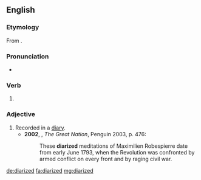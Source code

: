 ==English==
===Etymology===
From {{suffix|diarize|ed|lang=en}}.

===Pronunciation===
*{{a|UK}} {{IPA|/ˈdʌɪəɹʌɪzd/|lang=en}}

===Verb===
{{head|en|verb form}}

# {{en-past of|diarize}}

===Adjective===
{{en-adj}}

# Recorded in a [[diary]].
#*'''2002''', {{w|Colin Jones (historian)|Colin Jones}}, ''The Great Nation'', Penguin 2003, p. 476:
#*:These '''diarized''' meditations of Maximilien Robespierre date from early June 1793, when the Revolution was confronted by armed conflict on every front and by raging civil war.

[[de:diarized]]
[[fa:diarized]]
[[mg:diarized]]